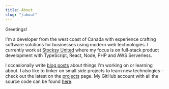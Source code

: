 ```yaml
---
title: About
slug: "/about"
---
```


Greetings!

I'm a developer from the west coast of Canada with experience crafting software solutions for businesses using modern web technologies. I currently work at [Stocksy United](https://stocksy.com) where my focus is on full-stack product development with TypeScript, React, Node, PHP and AWS Serverless.

I occasionally write [blog posts](/blog) about things I'm working on or learning about. I also like to tinker on small side projects to learn new technologies – check out the latest on the [projects](/projects) page. My GitHub account with all the source code can be found [here](https://github.com/a-bishop).

